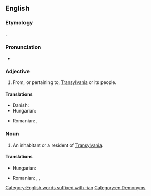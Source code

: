 ==English==

===Etymology===
{{suffix|en|Transylvania|an}}.

===Pronunciation===
* {{rhymes|eɪniən|lang=en}}

===Adjective===
{{en-adj|-}}

# From, or pertaining to, [[Transylvania]] or its people.

====Translations====
{{trans-top|related to Transylvania}}
* Danish: {{t|da|transylvansk}}
* Hungarian: {{t+|hu|erdélyi}}
{{trans-mid}}
* Romanian: {{t+|ro|transilvănean}}, {{t+|ro|ardelenesc}}
{{trans-bottom}}

===Noun===
{{en-noun}}

# An inhabitant or a resident of [[Transylvania]].

====Translations====
{{trans-top|inhabitant or resident of Transylvania}}
* Hungarian: {{t+|hu|erdélyi}}
{{trans-mid}}
* Romanian: {{t+|ro|transilvănean}}, {{t+|ro|ardelean|m}}, {{t+|ro|ardeleancă|f}}
{{trans-bottom}}

[[Category:English words suffixed with -ian]]
[[Category:en:Demonyms]]